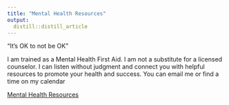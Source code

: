 ```yaml
---
title: "Mental Health Resources"
output: 
  distill::distill_article
---
```


"It's OK to not be OK" 

I am trained as a Mental Health First Aid. I am not a substitute for a licensed counselor. I can listen without judgment and connect you with helpful resources to promote your health and success. You can email me or find a time on my calendar

[Mental Health Resources](https://www.mentalhealthfirstaid.org/mental-health-resources/)
